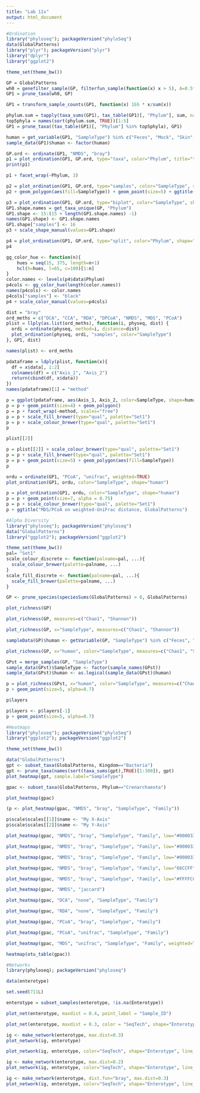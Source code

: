 ```yaml
---
title: "Lab 11x"
output: html_document
---
```

```r
#Ordination 
library("phyloseq"); packageVersion("phyloSeq")
data(GlobalPatterns)
library("plyr"); packageVersion("plyr")
library("dplyr")
library("ggplot2")
```

```r
theme_set(theme_bw())
```

```r
GP = GlobalPatterns
wh0 = genefilter_sample(GP, filterfun_sample(function(x) x > 5), A=0.5*nsamples(GP))
GP1 = prune_taxa(wh0, GP)

```

```r
GP1 = transform_sample_counts(GP1, function(x) 1E6 * x/sum(x))
```

```r
phylum.sum = tapply(taxa_sums(GP1), tax_table(GP1)[, "Phylum"], sum, na.rm=TRUE)
top5phyla = names(sort(phylum.sum, TRUE))[1:5]
GP1 = prune_taxa((tax_table(GP1)[, "Phylum"] %in% top5phyla), GP1)
```

```r
human = get_variable(GP1, "SampleType") %in% c("Feces", "Mock", "Skin", "Tongue")
sample_data(GP1)$human <- factor(human)
```

```r
GP.ord <- ordinate(GP1, "NMDS", "bray")
p1 = plot_ordination(GP1, GP.ord, type="taxa", color="Phylum", title="taxa")
print(p1)
```

```r
p1 + facet_wrap(~Phylum, 3)
```

```r
p2 = plot_ordination(GP1, GP.ord, type="samples", color="SampleType", shape="human") 
p2 + geom_polygon(aes(fill=SampleType)) + geom_point(size=5) + ggtitle("samples")
```

```r
p3 = plot_ordination(GP1, GP.ord, type="biplot", color="SampleType", shape="Phylum", title="biplot")
GP1.shape.names = get_taxa_unique(GP, "Phylum")
GP1.shape <- 15:(15 + length(GP1.shape.names) -1)
names(GP1.shape) <- GP1.shape.names
GP1.shape["samples"] <- 16
p3 + scale_shape_manual(values=GP1.shape)
```

```r
p4 = plot_ordination(GP1, GP.ord, type="split", color="Phylum", shape="human", label="SampleType", title="split")
p4
```

```r
gg_color_hue <- function(n){
    hues = seq(15, 375, length=n+1)
    hcl(h=hues, l=65, c=100)[1:n]
}
color.names <- levels(p4$data$Phylum)
p4cols <- gg_color_hue(length(color.names))
names(p4cols) <- color.names
p4cols["samples"] <- "black"
p4 + scale_color_manual(values=p4cols)
```

```r
dist = "bray"
ord_meths = c("DCA", "CCA", "RDA", "DPCoA", "NMDS", "MDS", "PCoA")
plist = llply(as.list(ord_meths), function(i, physeq, dist) {
  ordi = ordinate(physeq, method=i, distance=dist)
  plot_ordination(physeq, ordi, "samples", color="SampleType")
}, GP1, dist)
```

```r
names(plist) <- ord_meths
```

```r
pdataframe = ldply(plist, function(x){
  df = x$data[, 1:2]
  colnames(df) = c("Axis_1", "Axis_2")
  return(cbind(df, x$data))
})
names(pdataframe)[1] = "method"
```

```r
p = ggplot(pdataframe, aes(Axis_1, Axis_2, color=SampleType, shape=human, fill=SampleType))
p = p + geom_point(size=4) + geom_polygon()
p = p + facet_wrap(~method, scales="free")
p = p + scale_fill_brewer(type="qual", palette="Set1")
p = p + scale_colour_brewer(type="qual", palette="Set1")
p
```

```r
plist[[2]]
```

```r
p = plist[[2]] + scale_colour_brewer(type="qual", palette="Set1")
p = p + scale_fill_brewer(type="qual", palette="Set1")
p = p + geom_point(size=5) + geom_polygon(aes(fill=SampleType))
p
```

```r
ordu = ordinate(GP1, "PCoA", "unifrac", weighted=TRUE)
plot_ordination(GP1, ordu, color="SampleType", shape="human")
```

```r
p = plot_ordination(GP1, ordu, color="SampleType", shape="human")
p = p + geom_point(size=7, alpha = 0.75)
p = p + scale_colour_brewer(type="qual", palette="Set1")
p + ggtitle("MDS/PCoA on weighted-UniFrac distance, GlobalPatterns")
```
```r
#Alpha Diversity
library("phyloseq"); packageVersion("phyloseq")
data("GlobalPatterns")
library("ggplot2"); packageVersion("ggplot2")
```

```r
theme_set(theme_bw())
pal= "Set1"
scale_colour_discrete <- function(palname=pal, ...){
  scale_colour_brewer(palette=palname, ...)
}
scale_fill_discrete <- function(palname=pal, ...){
  scale_fill_brewer(palette=palname, ...)
}
```

```r
GP <- prune_species(speciesSums(GlobalPatterns) > 0, GlobalPatterns)
```

```r
plot_richness(GP)
```

```r
plot_richness(GP, measures=c("Chao1", "Shannon"))
```

```r
plot_richness(GP, x="SampleType", measures=c("Chao1", "Shannon"))
```

```r
sampleData(GP)$human <- getVariable(GP, "SampleType") %in% c("Feces", "Mock", "Skin", "Tongue")
```

```r
plot_richness(GP, x="human", color="SampleType", measures=c("Chao1", "Shannon"))
```

```r
GPst = merge_samples(GP, "SampleType")
sample_data(GPst)$SampleType <- factor(sample_names(GPst))
sample_data(GPst)$human <- as.logical(sample_data(GPst)$human)
```

```r
p = plot_richness(GPst, x="human", color="SampleType", measures=c("Chao1", "Shannon"))
p + geom_point(size=5, alpha=0.7)
```

```r
p$layers
```

```r
p$layers <- p$layers[-1]
p + geom_point(size=5, alpha=0.7)
```

```r
#Heatmaps 
library("phyloseq"); packageVersion("phyloSeq")
library("ggplot2"); packageVersion("ggplot2")
```

```r
theme_set(theme_bw())
```

```r
data("GlobalPatterns")
gpt <- subset_taxa(GlobalPatterns, Kingdom=="Bacteria")
gpt <- prune_taxa(names(sort(taxa_sums(gpt),TRUE)[1:300]), gpt)
plot_heatmap(gpt, sample.label="SampleType")
```

```r
gpac <- subset_taxa(GlobalPatterns, Phylum=="Crenarchaeota")
```

```r
plot_heatmap(gpac)
```

```r
(p <- plot_heatmap(gpac, "NMDS", "bray", "SampleType", "Family"))
```

```r
p$scale$scales[[1]]$name <- "My X-Axis"
p$scale$scales[[2]]$name <- "My Y-Axis"
```

```r
plot_heatmap(gpac, "NMDS", "bray", "SampleType", "Family", low="#000033", high="#CCFF66")
```

```r
plot_heatmap(gpac, "NMDS", "bray", "SampleType", "Family", low="#000033", high="#FF3300")
```

```r
plot_heatmap(gpac, "NMDS", "bray", "SampleType", "Family", low="#000033", high="#66CCFF")
```

```r
plot_heatmap(gpac, "NMDS", "bray", "SampleType", "Family", low="66CCFF", high="#000033", na.value="white")
```

```r
plot_heatmap(gpac, "NMDS", "bray", "SampleType", "Family", low="#FFFFCC", high="#000033", na.value="white")
```

```r
plot_heatmap(gpac, "NMDS", "jaccard")
```

```r
plot_heatmap(gpac, "DCA", "none", "SampleType", "Family")
```

```r
plot_heatmap(gpac, "RDA", "none", "SampleType", "Family")
```

```r
plot_heatmap(gpac, "PCoA", "bray", "SampleType", "Family")
```

```r
plot_heatmap(gpac, "PCoA", "unifrac", "SampleType", "Family")
```

```r
plot_heatmap(gpac, "MDS", "unifrac", "SampleType", "Family", weighted=TRUE)
```

```r
heatmap(otu_table(gpac))
```

```r
#Networks
library(phyloseq); packageVersion("phyloseq")
```

```r
data(enterotype)
```

```r
set.seed(711L)
```

```r
enterotype = subset_samples(enterotype, !is.na(Enterotype))
```

```r
plot_net(enterotype, maxdist = 0.4, point_label = "Sample_ID")
```

```r
plot_net(enterotype, maxdist = 0.3, color = "SeqTech", shape="Enterotype")
```

```r
ig <- make_network(enterotype, max.dist=0.3)
plot_network(ig, enterotype)
```

```r
plot_network(ig, enterotype, color="SeqTech", shape="Enterotype", line_weight=0.4, label=NULL)
```

```r
ig <- make_network(enterotype, max.dist=0.2)
plot_network(ig, enterotype, color="SeqTech", shape="Enterotype", line_weight=0.4, label=NULL)
```

```r
ig <- make_network(enterotype, dist.fun="bray", max.dist=0.3)
plot_network(ig, enterotype, color="SeqTech", shape="Enterotype", line_weight=0.4, label=NULL)
```































